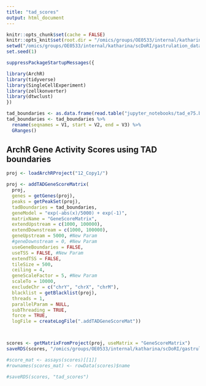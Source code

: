 ```yaml
---
title: "tad_scores"
output: html_document
---
```



```r
knitr::opts_chunk$set(cache = FALSE)
knitr::opts_knit$set(root.dir = "/omics/groups/OE0533/internal/katharina/scDoRI/gastrulation_data")
setwd("/omics/groups/OE0533/internal/katharina/scDoRI/gastrulation_data")
set.seed(1)
```

```r
suppressPackageStartupMessages({

library(ArchR)
library(tidyverse)
library(SingleCellExperiment)
library(zellkonverter)
library(dtwclust)
})
```

```r
tad_boundaries <- as.data.frame(read.table("jupyter_notebooks/tad_e75.bed", header = FALSE, sep = "\t", stringsAsFactors = FALSE, quote = ""))
tad_boundaries <- tad_boundaries %>% 
  rename(seqnames = V1, start = V2, end = V3) %>% 
  GRanges()
```



## ArchR Gene Activity Scores using TAD boundaries

```r
proj <- loadArchRProject("12_Copy1/")

```


```r
proj <- addTADGeneScoreMatrix(
  proj,
  genes = getGenes(proj),
  peaks = getPeakSet(proj),
  tadBoundaries = tad_boundaries,
  geneModel = "exp(-abs(x)/5000) + exp(-1)",
  matrixName = "GeneScoreMatrix",
  extendUpstream = c(1000, 100000),
  extendDownstream = c(1000, 100000),
  geneUpstream = 5000, #New Param
  #geneDownstream = 0, #New Param
  useGeneBoundaries = FALSE,
  useTSS = FALSE, #New Param
  extendTSS = FALSE,
  tileSize = 500,
  ceiling = 4,
  geneScaleFactor = 5, #New Param
  scaleTo = 10000,
  excludeChr = c("chrY", "chrX", "chrM"),
  blacklist = getBlacklist(proj),
  threads = 1,
  parallelParam = NULL,
  subThreading = TRUE,
  force = TRUE,
  logFile = createLogFile(".addTADGeneScoreMat"))



scores <- getMatrixFromProject(proj, useMatrix = "GeneScoreMatrix")
saveRDS(scores, "/omics/groups/OE0533/internal/katharina/scDoRI/gastrulation_data/tad_scores")

#score_mat <- assays(scores)[[1]]
#rownames(scores_mat) <- rowData(scores)$name

#saveRDS(scores, "tad_scores")
```

